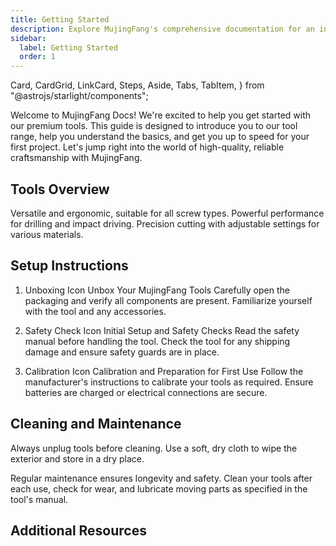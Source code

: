 ```yaml
---
title: Getting Started
description: Explore MujingFang's comprehensive documentation for an in-depth look at our premium tools and construction services.
sidebar:
  label: Getting Started
  order: 1
---
```


  Card,
  CardGrid,
  LinkCard,
  Steps,
  Aside,
  Tabs,
  TabItem,
} from "@astrojs/starlight/components";

Welcome to MujingFang Docs! We're excited to help you get started with our premium tools. This guide is designed to introduce you to our tool range, help you understand the basics, and get you up to speed for your first project. Let's jump right into the world of high-quality, reliable craftsmanship with MujingFang.

## Tools Overview

<CardGrid>
  <Card title="ScrewDriver Set" icon="seti:config">
    Versatile and ergonomic, suitable for all screw types.
    <LinkCard title="Learn More " href="en/guides/getting-started" />
  </Card>
  <Card title="Hammer Drill" icon="seti:pipeline">
    Powerful performance for drilling and impact driving.
    <LinkCard title="Learn More " href="en/guides/getting-started" />
  </Card>
  <Card title="Power Saws" icon="seti:crystal">
    Precision cutting with adjustable settings for various materials.
    <LinkCard title="Learn More " href="en/guides/getting-started" />
  </Card>
</CardGrid>

## Setup Instructions

<Steps>

1. Unboxing Icon Unbox Your MujingFang Tools
   Carefully open the packaging and verify all components are present. Familiarize yourself with the tool and any accessories.

2. Safety Check Icon Initial Setup and Safety Checks
   Read the safety manual before handling the tool. Check the tool for any shipping damage and ensure safety guards are in place.

3. Calibration Icon Calibration and Preparation for First Use
   Follow the manufacturer's instructions to calibrate your tools as required. Ensure batteries are charged or electrical connections are secure.

</Steps>

## Cleaning and Maintenance

<Aside type="tip">
  Always unplug tools before cleaning. Use a soft, dry cloth to wipe the
  exterior and store in a dry place.
</Aside>

Regular maintenance ensures longevity and safety. Clean your tools after each use, check for wear, and lubricate moving parts as specified in the tool's manual.

## Additional Resources

<LinkCard
  title="In-depth Tutorials"
  description="Deep dive into using our tools with expert-led tutorials."
  href="en/guides/getting-started"
/>

<LinkCard
  title="Video Demos"
  description="Visual guides to get the most out of your tools."
  href="en/guides/getting-started"
/>

<LinkCard
  title="Warranty Information"
  description="Understand your coverage and how to make a claim if needed."
  href="en/guides/getting-started"
/>

